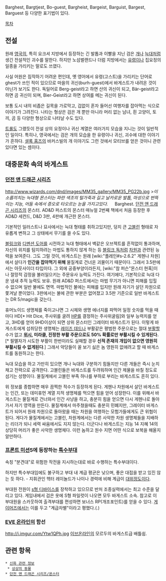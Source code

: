 Barghest, Bargtjest, Bo-guest, Bargheist, Bargeist, Barguist, Bargest, Barguest 등 다양한 표기법이 있다.

[[목차]]
== 전설 ==
원래 [[영국]]의, 특히 요크셔 지방에서 등장하는 긴 발톱과 이빨을 지닌 검은 [[개]]나 [[늑대]]처럼 생긴 전설적인 괴수를 말한다. 하지만 노섬벌랜드나 더럼 지방에서는 [[유령]]이나 집요정의 일종을 가리키는 말로도 쓰였다.

사실 어원은 짐작하기 어려운 편인데, 옛 영어에서 유령(고스트)을 가리키는 단어로 ghest가 쓰인 적이 있으므로 마을의 귀신(burh-guest)에서 바게스트가 내려온 것이 아닌가 보기도 한다. 독일어로 Berg-geist라고 하면 산의 귀신이 되고, Bär-geist라고 하면 곰 귀신이 되며, Bier-Geist라고 하면 상여를 메는 귀신이 된다.

보통 도시 내의 비좁은 길목을 가로막고, 겁없이 혼자 들어선 여행자를 잡아먹는 식으로 이야기가 그려진다. 나타는 형상은 검은 개 뿐만 아니라 머리 없는 남녀, 흰 고양이, 토끼, 곰 등 다양한 형상으로 나타날 수도 있다.

[[트롤]]도 그랬듯이 전설 상의 요정이나 귀신 계열은 여러가지 모습을 지니는 것이 일반적인 일이다. 특히나, 영국에서는 검은 개의 모습을 한 유령이나 귀신, 괴수에 대한 이야기가 흔하다. [[셜록 홈즈]]의 바커스빌의 개 이야기도 그런 것에서 모티브를 얻은 것이니 관련있다면 있는 셈이다.

== 대중문화 속의 바게스트 ==
=== [[던전 앤 드래곤 시리즈]] ===
http://www.wizards.com/dnd/images/MM35_gallery/MM35_PG22b.jpg
>''이 소름끼치는 늑대형 몬스터는 파란 색조의 털가죽과 길고 날카로운 발톱, 마성으로 번뜩이는 지능, 어둠 속에서 증오로 타오르는 눈을 가지고있다.''
　
Barghest. [[던전 앤 드래곤 시리즈]]의 몬스터. AD&D 퍼스트의 몬스터 매뉴얼 2번째 책에서 처음 등장한 후 AD&D 세컨드, D&D 3판, 4판에 개근한 몬스터.

기본적인 일러스트나 묘사에서는 늑대 형태를 취하고있지만, 덩치 큰 [[고블린]] 형태로 자유롭게 변하고 그 상태에서 무기를 쓸 수도 있다.

[[블링크]]와 [[디멘션 도어]]를 시전하고 늑대 형태에서 벽같은 오브젝트를 흔적없이 통과하며, 자신의 위치를 탐지하려는 마법도 통하지 않게 하는 등 [[블링크 독]]처럼 [[차원]]과 관련된 능력을 보여준다. 그도 그럴 것이, 바게스트는 원래 [wiki:"플레인#s-2.6.2" 게헨나 차원]에서 살다가 '''인간을 잡아먹기 위해''' 물질계로 건너온 괴물이기 때문이다. 그래서 3.5판에서는 아웃사이더 타입이다.
그 외에 공중부양이라든지, [wiki:"참 퍼슨"몬스터 현혹]이나 절망적 감정을 불러일으키는 주문유사 능력도 가진다. 여기에다, 기본적으로 늑대 다운 냄새 추적 능력도 보유. 원래 AD&D 퍼스트에서는 마법 무기가 아니면 피해를 입힐 수 없으며 일반 불에도 면역. 마법적인 불에는 피해를 입지만 원래 자기가 살던 차원으로 쫓겨날 뿐이었다. 3판에서는 불에 관한 부분은 없어졌고 3.5판 기준으로 일반 바게스트는 DR 5/magic을 갖는다.

휴머노이드 생명체를 죽이고나면 그 시체와 생명 에너지를 파먹어 일정 숫자를 먹을 때마다 HD[* Hit Dice, 주사위를 굴려 [[HP]]를 결정하는 주사위굴림]와 일부 능력치를 얻고, 3HD를 얻어 9HD이상이 되면 상위 몬스터인 그레이터 바게스트가 된다. 이렇게 바게스트에게 섭취당한 생명체는 [[레이즈 데드]]나 부활같은 평범한 주문으로는 절대 [[부활]]할 수가 없고 '''[[위시]], 미라클, 진정한 부활 주문으로도 50% 확률로만 부활시킬 수 있게된다.'''[* 필멸자가 시도한 부활이 한번이라도 실패할 경우 '''신적 존재의 개입이 없으면 영원히 부활시킬 수 없게된다'''.] 그래서 악당들이 꼴 보기 싫은 놈 영원히 없애려고 할 때 바게스트를 동원하고는 한다.

늑대 모습을 하고 가만히 있으면 개나 늑대와 구분하기 힘들지만 다른 개들은 즉시 눈치채고 전력으로 공격한다. 고블린들은 바게스트를 두려워하며 인간 제물을 바칠 정도로 섬기는 성향이다. 물질계에서 고블린 부족 하나를 부하로 부리는 바게스트도 흔히 있다.

위 정보를 종합하면 매우 끔찍한 적수가 등장하게 된다. 게헨나 차원에서 살던 바게스트는 인간, 또는 데미휴먼 계열 지적 생명체를 먹으면 힘을 얻어 성장한다. 이를 위해서 바게스트는 물질계로 건너와서 인간 사냥을 하고, 충분히 힘을 얻으면 다시 게헨나로 돌아가서 자기 영역을 만든다. 물질계에서 마주쳤을때도 충분히 민폐지만, 그레이터 바게스트가 되어서 원래 차원으로 돌아왔을 때는 차원을 여행하는 모험가들에게도 큰 위협이 된다. 게다가 물질계에서는 고블린, 차원계에서는 다른 사악한 차원 생명체들을 지배하는 리더가 되니 세력 싸움에서도 지지 않는다. 더군다나 바게스트는 지능 14 지혜 14의 상당히 머리가 좋은 사악한 생명체다. 이런 놈하고 원수 지면 어떤 식으로 보복을 해올지 알만하다.

=== [[프론트 미션]]5에 등장하는 [[특수부대]] ===
속칭 "분견대"로 위험한 작전을 지시하는대로 바로 수행하는 특수부대이다.

하지만 특수부대임에도 불구하고 부대 내 계급 평균은 낮으며, 좋은 대접을 받고 있진 않는 듯 하다.
- 지휘관인 헥터 레이놀드가 나이나 경력에 비해 계급이 [[대위]]정도이다.

부대원 전원이 [[s형 디바이스]]를 장착하고 있으므로 반처 조종실력에서는 최고 수준을 달리고 있다. 게임내에서 검은 옷에 S형 파일럿이 나오면 모두 바게스트 소속. 참고로 이 부대원을 스카웃하여 출격부대를 편성하면 보너스 RP(개조포인트)를 얻을 수 있다. [[게이머즈]]에서는 이를 두고 "계급차별"이라고 평했다.(.)

=== [[EVE 온라인]]의 함선 ===
http://i.imgur.com/Ytw1QPh.jpg
[[이브온라인]]의 모르두의 바게스트급 배틀쉽.

== 관련 항목 ==
 * [[신화 관련 정보]]
  * [[상상의 동물]]
 * [[던전 앤 드래곤 시리즈/몬스터]]
